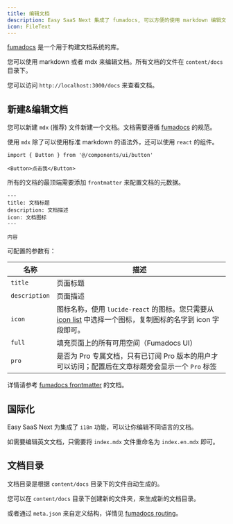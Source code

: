 ```yaml
---
title: 编辑文档
description: Easy SaaS Next 集成了 fumadocs, 可以方便的使用 markdown 编辑文档
icon: FileText
---
```


[fumadocs](https://fumadocs.com/) 是一个用于构建文档系统的库。

您可以使用 markdown 或者 mdx 来编辑文档。所有文档的文件在 `content/docs` 目录下。


<Files>
  <Folder name="content" defaultOpen>
    <Folder name="docs" defaultOpen>
      <File name="index.mdx" />
      <File name="index.en.mdx" />
    </Folder>
  </Folder>
</Files>

您可以访问 `http://localhost:3000/docs` 来查看文档。

## 新建&编辑文档

您可以新建 `mdx` (推荐) 文件新建一个文档。文档需要遵循 [fumadocs](https://fumadocs.com/) 的规范。

使用 `mdx` 除了可以使用标准 markdown 的语法外，还可以使用 `react` 的组件。

```mdx title="index.mdx"
import { Button } from '@/components/ui/button'

<Button>点击我</Button>
```

所有的文档的最顶端需要添加 `frontmatter` 来配置文档的元数据。

```mdx
---
title: 文档标题
description: 文档描述
icon: 文档图标
---

内容
```

可配置的参数有：

| 名称 | 描述 |
| --- | --- |
| `title` | 页面标题 |
| `description` | 页面描述 |
| `icon` | 图标名称，使用 `lucide-react` 的图标。您只需要从 [icon list](https://lucide.dev/icons/) 中选择一个图标，复制图标的名字到 icon 字段即可。 |
| `full` | 填充页面上的所有可用空间（Fumadocs UI） |
| `pro` | 是否为 Pro 专属文档，只有已订阅 Pro 版本的用户才可以访问；配置后在文章标题旁会显示一个 `Pro` 标签 |

详情请参考 [fumadocs frontmatter](https://fumadocs.dev/docs/headless/page-conventions#file) 的文档。

## 国际化

Easy SaaS Next 为集成了 `i18n` 功能，可以让你编辑不同语言的文档。

如需要编辑英文文档，只需要将 `index.mdx` 文件重命名为 `index.en.mdx` 即可。

## 文档目录

文档目录是根据 `content/docs` 目录下的文件自动生成的。

您可以在 `content/docs` 目录下创建新的文件夹，来生成新的文档目录。

或者通过 `meta.json` 来自定义结构，详情见 [fumadocs routing](https://fumadocs.dev/docs/headless/page-conventions)。
